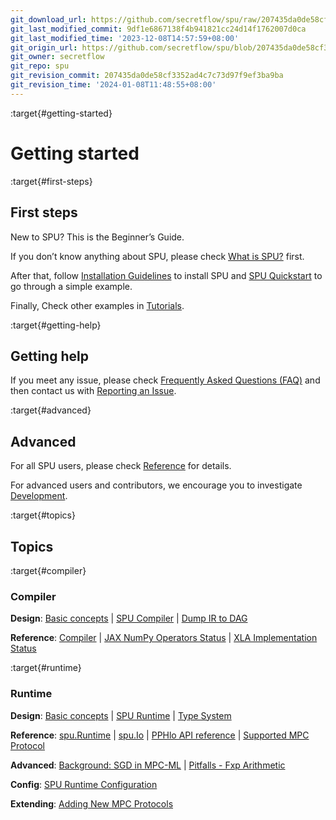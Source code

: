 ```yaml
---
git_download_url: https://github.com/secretflow/spu/raw/207435da0de58cf3352ad4c7c73d97f9ef3ba9ba/docs/getting_started/index.rst
git_last_modified_commit: 9df1e6867138f4b941821cc24d14f1762007d0ca
git_last_modified_time: '2023-12-08T14:57:59+08:00'
git_origin_url: https://github.com/secretflow/spu/blob/207435da0de58cf3352ad4c7c73d97f9ef3ba9ba/docs/getting_started/index.rst
git_owner: secretflow
git_repo: spu
git_revision_commit: 207435da0de58cf3352ad4c7c73d97f9ef3ba9ba
git_revision_time: '2024-01-08T11:48:55+08:00'
---
```


:target{#getting-started}

# <Target id="id1" />Getting started

:target{#first-steps}

## First steps

New to SPU? This is the Beginner’s Guide.

If you don’t know anything about SPU, please check [What is SPU?](introduction.mdx#what-is-spu) first.

After that, follow [Installation Guidelines](install.mdx#installation-guidelines) to install SPU and [SPU Quickstart](../tutorials/quick_start.mdx) to go through a simple example.

Finally, Check other examples in [Tutorials](../tutorials/index.mdx).

:target{#getting-help}

## Getting help

If you meet any issue, please check [Frequently Asked Questions (FAQ)](faq.mdx#frequently-asked-questions-faq) and then contact us with [Reporting an Issue](issue.mdx).

:target{#advanced}

## Advanced

For all SPU users, please check [Reference](../reference/index.mdx) for details.

For advanced users and contributors, we encourage you to investigate [Development](../development/index.mdx).

:target{#topics}

## Topics

:target{#compiler}

### Compiler

<strong>Design</strong>: [Basic concepts](../development/basic_concepts.mdx) | [SPU Compiler](../development/compiler.mdx) | [Dump IR to DAG](../development/ir_dump.mdx)

<strong>Reference</strong>: [Compiler](../reference/py_api.mdx#compiler) | [JAX NumPy Operators Status](../reference/np_op_status.mdx) | [XLA Implementation Status](../reference/xla_status.mdx)

:target{#runtime}

### Runtime

<strong>Design</strong>: [Basic concepts](../development/basic_concepts.mdx) | [SPU Runtime](../development/runtime.mdx) | [Type System](../development/type_system.mdx)

<strong>Reference</strong>: [spu.Runtime](../reference/py_api.mdx#spu.Runtime) | [spu.Io](../reference/py_api.mdx#spu.Io) | [PPHlo API reference](../reference/pphlo_doc.mdx) | [Supported MPC Protocol](../reference/mpc_status.mdx)

<strong>Advanced</strong>: [Background: SGD in MPC-ML](../development/policy_sgd_insight.mdx) | [Pitfalls - Fxp Arithmetic](../development/fxp.mdx)

<strong>Config</strong>: [SPU Runtime Configuration](../reference/runtime_config.mdx)

<strong>Extending</strong>: [Adding New MPC Protocols](../development/add_protocols.mdx)

<TableOfContents />
